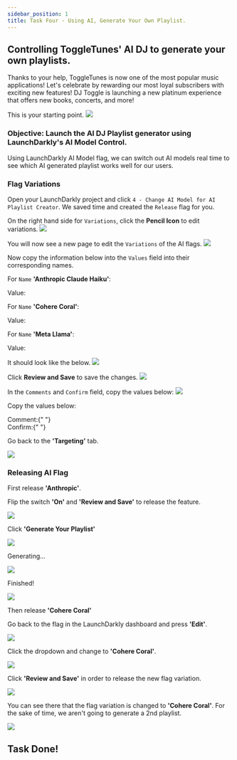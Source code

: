 ```yaml
---
sidebar_position: 1
title: Task Four - Using AI, Generate Your Own Playlist.
---
```



## Controlling ToggleTunes' AI DJ to generate your own playlists.

Thanks to your help, ToggleTunes is now one of the most popular music applications! Let's celebrate by rewarding our most loyal subscribers with exciting new features! DJ Toggle is launching a new platinum experience that offers new books, concerts, and more!

This is your starting point.
<img src="/targeting/newUIDeveloperOnly.png" />

### Objective: Launch the AI DJ Playlist generator using LaunchDarkly's AI Model Control.

Using LaunchDarkly AI Model flag, we can switch out AI models real time to see which AI generated playlist works well for our users.

### Flag Variations

Open your LaunchDarkly project and click `4 - Change AI Model for AI Playlist Creator`. We saved time and created the `Release` flag for you.

On the right hand side for `Variations`, click the **Pencil Icon** to edit variations.
<img src="/ai/1aiFlag.png" />

You will now see a new page to edit the `Variations` of the AI flags.
<img src="/ai/2aiEdit.png" />

Now copy the information below into the `Values` field into their corresponding names.

For `Name` **'Anthropic Claude Haiku'**:

<div className="flex items-center space-x-3">
  <span className="text-lg text-blue-500 font-bold">Value:</span>
  <CopyField
    value={`{
  "max_tokens_to_sample": 1000,
  "modelId": "anthropic.claude-instant-v1",
  "temperature": 0.3,
  "top_p": 1
}`}
    client:load
  />
</div>

For `Name` **'Cohere Coral'**:

<div className="flex items-center space-x-3">
  <span className="text-lg text-blue-500 font-bold">Value:</span>
  <CopyField
    value={`{
  "max_tokens": 1000,
  "modelId": "cohere.command-text-v14",
  "p": 1,
  "temperature": 0.5
}
`}
    client:load
  />
</div>

For `Name` **'Meta Llama'**:

<div className="flex items-center space-x-3">
  <span className="text-lg text-blue-500 font-bold">Value:</span>
  <CopyField
    value={`{
    "max_gen_len": 1000,
    "modelId": "meta.llama2-13b-chat-v1",
    "temperature": 0.9,
    "top_p": 1
}
`}
    client:load
  />
</div>

It should look like the below.
<img src="/ai/3aiCopy.png" />

Click **Review and Save** to save the changes.
<img src="/ai/4aiSaveEdits.png" />


In the `Comments` and `Confirm` field, copy the values below:
<img src="/ai/5aiComments.png" />

Copy the values below:
<div className="flex items-center space-x-3">
  <span className="text-lg text-blue-500 font-bold">
    Comment:{" "}
  </span>
    <CopyField value="changed values" client:load />
</div>

<div className="flex items-center space-x-3">
  <span className="text-lg text-blue-500 font-bold">
    Confirm:{" "}
  </span>
    <CopyField value="release-ai-playlist-creator" client:load />
</div>

Go back to the **'Targeting'** tab.

<img src="/ai/6aiTargeting.png" />

### Releasing AI Flag

First release **'Anthropic'**.

Flip the switch **'On'** and **'Review and Save'**  to release the feature.

<img src="/ai/7aiOnSave.png" />

Click **'Generate Your Playlist'**

<img src="/claudeHomePage1.png" />

Generating...

<img src="/claudeHomePage2.png" />

Finished!

<img src="/claudeHomePage3.png" />

Then release **'Cohere Coral'**

Go back to the flag in the LaunchDarkly dashboard and press **'Edit'**. 

<img src="/ai/8aiEditAgain.png" />

Click the dropdown and change to **'Cohere Coral'**. 

<img src="/ai/9aiCohere.png" />

Click **'Review and Save'** in order to release the new flag variation. 

<img src="/ai/10aiReviewSave.png" />

You can see there that the flag variation is changed to **'Cohere Coral'**. For the sake of time, we aren't going to generate a 2nd playlist.

<img src="/releaseGuardian/9.png" />

## Task Done!
